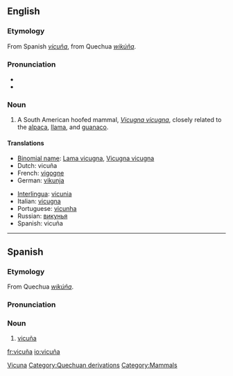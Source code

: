 ==English==
{{wikipedia}}


===Etymology=== 
From Spanish ''[[#Spanish|vicuña]]'', from Quechua ''[[wikúña]]''.

===Pronunciation===
*{{IPA|/vɪˈku:njə/}}
*{{SAMPA|/vI"kunj@/}}

===Noun===
{{en-noun}}

# A South American hoofed mammal, ''[[Vicugna vicugna]]'', closely related to the [[alpaca]], [[llama]], and [[guanaco]].

====Translations====
{{top}}
*[[Binomial name]]: [[Lama vicugna]], [[Vicugna vicugna]]
*Dutch: vicuña {{m}}
*French: [[vigogne]] {{m}}
*German: [[vikunja]]
{{mid}}
*[[Interlingua]]: [[vicunia]]
*Italian: [[vicugna]]
*Portuguese: [[vicunha]] {{f}}
*Russian: [[викунья]]
*Spanish: vicuña {{f}}
{{bottom}}

[[Category:English words spelled with diacritics or ligatures|Vicuna]]
[[Category:Quechuan derivations]]
[[Category:Mammals]]

----

==Spanish==
===Etymology===
From Quechua ''[[wikúña]]''.

===Pronunciation===
{{IPA|/biˈkunja/}}

===Noun===
{{es-noun-f}}

# [[#English|vicuña]]

[[fr:vicuña]]
[[io:vicuña]]